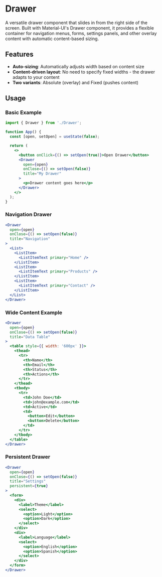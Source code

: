 # Drawer

A versatile drawer component that slides in from the right side of the screen. Built with Material-UI's Drawer component, it provides a flexible container for navigation menus, forms, settings panels, and other overlay content with automatic content-based sizing.

## Features

- **Auto-sizing**: Automatically adjusts width based on content size
- **Content-driven layout**: No need to specify fixed widths - the drawer adapts to your content
- **Two variants**: Absolute (overlay) and Fixed (pushes content)


## Usage

### Basic Example

```jsx
import { Drawer } from './Drawer';

function App() {
  const [open, setOpen] = useState(false);

  return (
    <>
      <button onClick={() => setOpen(true)}>Open Drawer</button>
      <Drawer
        open={open}
        onClose={() => setOpen(false)}
        title="My Drawer"
      >
        <p>Drawer content goes here</p>
      </Drawer>
    </>
  );
}
```

### Navigation Drawer

```jsx
<Drawer
  open={open}
  onClose={() => setOpen(false)}
  title="Navigation"
>
  <List>
    <ListItem>
      <ListItemText primary="Home" />
    </ListItem>
    <ListItem>
      <ListItemText primary="Products" />
    </ListItem>
    <ListItem>
      <ListItemText primary="Contact" />
    </ListItem>
  </List>
</Drawer>
```

### Wide Content Example

```jsx
<Drawer
  open={open}
  onClose={() => setOpen(false)}
  title="Data Table"
>
  <table style={{ width: '600px' }}>
    <thead>
      <tr>
        <th>Name</th>
        <th>Email</th>
        <th>Status</th>
        <th>Actions</th>
      </tr>
    </thead>
    <tbody>
      <tr>
        <td>John Doe</td>
        <td>john@example.com</td>
        <td>Active</td>
        <td>
          <button>Edit</button>
          <button>Delete</button>
        </td>
      </tr>
    </tbody>
  </table>
</Drawer>
```

### Persistent Drawer

```jsx
<Drawer
  open={open}
  onClose={() => setOpen(false)}
  title="Settings"
  persistent={true}
>
  <form>
    <div>
      <label>Theme</label>
      <select>
        <option>Light</option>
        <option>Dark</option>
      </select>
    </div>
    <div>
      <label>Language</label>
      <select>
        <option>English</option>
        <option>Spanish</option>
      </select>
    </div>
  </form>
</Drawer>
```